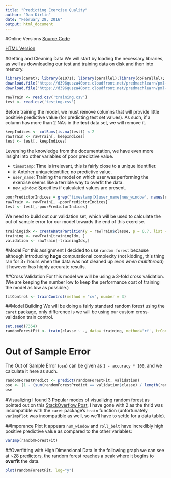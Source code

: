 ```yaml
---
title: "Predicting Exercise Quality"
author: "Dan Kirlin"
date: "February 28, 2016"
output: html_document
---
```


#Online Versions
[Source Code]()

[HTML Version]()

#Getting and Cleaning Data
We will start by loading the necessary libraries, as well as downloading our test and training data on disk and then into memory.
```r
library(caret); library(e1071); library(parallel);library(doParallel);
download.file("https://d396qusza40orc.cloudfront.net/predmachlearn/pml-training.csv",destfile="training.csv",method="libcurl")
download.file("https://d396qusza40orc.cloudfront.net/predmachlearn/pml-testing.csv",destfile="testing.csv",method="libcurl")

rawTrain <- read.csv('training.csv')
test <- read.csv('testing.csv')
```

Before training the model, we must remove columns that will provide little positivie predictive value (for predicting test set values). As such, if a column has more than 2 NA's in the **test** data set, we will remove it.
```r
keepIndices <- colSums(is.na(test)) < 2
rawTrain <- rawTrain[, keepIndices]
test <- test[, keepIndices]
```

Leveraing the knowledge from the documentation, we have even more insight into other variables of poor predictive value.

* `timestamp`: Time is irrelevant, this is fairly close to a unique identifier.
* `X`: Antoher uniqueidentifier, no predictive value.
* `user_name`: Training the model on which user was performing the exercise seems like a terrible way to overfit the data.
* `new_window`: Specifies if calculated values are present.
```r
poorPredictorIndices = grep("timestamp|X|user_name|new_window", names(rawTrain))
rawTrain <- rawTrain[, -poorPredictorIndices]
test <- test[,-poorPredictorIndices]
```

We need to build out our validation set, which will be used to calculate the out of sample error for our model towards the end of this exercise.
```r
trainingIdx <- createDataPartition(y = rawTrain$classe, p = 0.7, list = FALSE)
training <- rawTrain[trainingIdx, ]
validation <- rawTrain[-trainingIdx,]
```

#Model
For this assignment I decided to use `random forest` because although introducing **huge** computational complexity (not kidding, this thing ran for 3+ hours when the data was not cleaned up *even when multithread*) it however has highly accurate results.

##Cross Validation
For this model we will be using a 3-fold cross validation. (We are keeping the number low to keep the performance cost of training the model as low as possible.)
```r
fitControl <- trainControl(method = "cv", number = 3)
```
##Model Building
We will be doing a fairly standard random forest using the `caret` package, only difference is we will be using our custom cross-validation train control.
```r
set.seed(7354)
randomForestFit <- train(classe ~ ., data= training, method='rf', trControl=fitControl, importance = TRUE)
```

# Out of Sample Error
The Out of Sample Error (`ose`) can be given as `1 - accuracy * 100`, and we calculate it here as such.
```r
randomForestPredict <- predict(randomForestFit, validation)
ose <- (1 - (sum(randomForestPredict == validation$classe) / length(randomForestPredict))) * 100
ose
```

#Visualizing
I found 3 Popular modes of visualizing random forest as pointed out on this [StackOverflow Post](http://stats.stackexchange.com/questions/2344/best-way-to-present-a-random-forest-in-a-publication), I have gone with 2 as the thrid was incompatible with the `caret` package's `train` function (unfortunately `varImpPlot` was incompatible as well, so we'll have to settle for a data table).

##Imporance Plot
It appears `num_window` and `roll_belt` have incredibly high positive predictive value as compared to the other variables:
```r
varImp(randomForestFit)
```

##Overfitting with High Dimensional Data
In the following graph we can see at ~28 predictors, the random forest reaches a peak where it begins to **overfit** the data.
```r
plot(randomForestFit, log="y")
```
